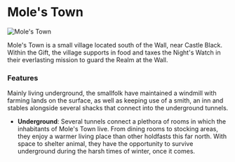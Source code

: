 

# Mole's Town

<Image
  src="https://cdn.sanity.io/images/1as7cn02/production/b09ad4db5339948b875f7a120d00754ba7adc66f-1538x837.png?w=976&h=350&fit=crop&crop=center&auto=format"
  alt="Mole's Town"
  width={976}
  height={350}
/>

<ProjectDetails
  floatRight
  region="The Wall"
  house=""
  type="Town"
  status="Completed"
  warp="/warp molestown"
  projectLead="Lyliana"
  dateStarted="March 10, 2015"
  dateCompleted="March 10, 2015"
/>

Mole's Town is a small village located south of the Wall, near Castle Black. Within the Gift, the village supports in food and taxes the Night's Watch in their everlasting mission to guard the Realm at the Wall.

### Features

Mainly living underground, the smallfolk have maintained a windmill with farming lands on the surface, as well as keeping use of a smith, an inn and stables alongside several shacks that connect into the underground tunnels.

- **Underground**: Several tunnels connect a plethora of rooms in which the inhabitants of Mole's Town live. From dining rooms to stocking areas, they enjoy a warmer living place than other holdfasts this far north. With space to shelter animal, they have the opportunity to survive underground during the harsh times of winter, once it comes.
